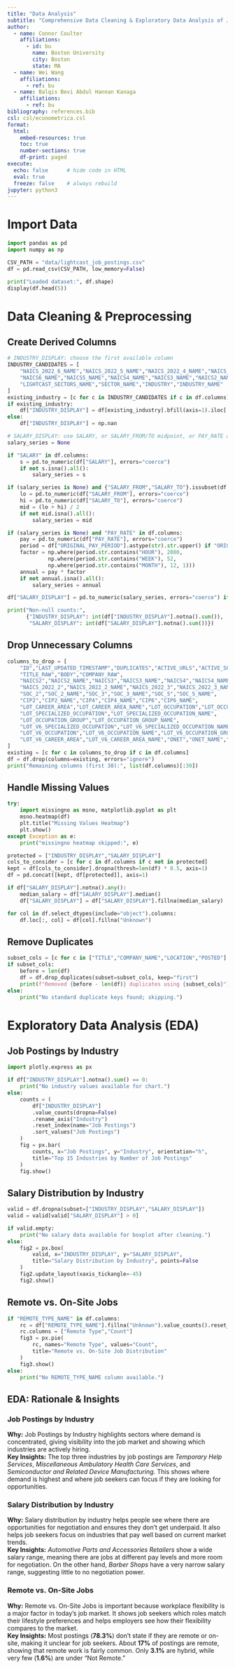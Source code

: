 ```yaml
---
title: "Data Analysis"
subtitle: "Comprehensive Data Cleaning & Exploratory Data Analysis of Job Market Trends"
author:
  - name: Connor Coulter
    affiliations:
      - id: bu
        name: Boston University
        city: Boston
        state: MA
  - name: Wei Wang
    affiliations:
      - ref: bu
  - name: Balqis Bevi Abdul Hannan Kanaga
    affiliations:
      - ref: bu
bibliography: references.bib
csl: csl/econometrica.csl
format: 
  html:
    embed-resources: true
    toc: true
    number-sections: true
    df-print: paged
execute:
  echo: false      # hide code in HTML
  eval: true
  freeze: false    # always rebuild
jupyter: python3
---
```


# Import Data

```python
import pandas as pd
import numpy as np

CSV_PATH = "data/lightcast_job_postings.csv"
df = pd.read_csv(CSV_PATH, low_memory=False)

print("Loaded dataset:", df.shape)
display(df.head(5))
```

# Data Cleaning & Preprocessing

## Create Derived Columns
```python
# INDUSTRY_DISPLAY: choose the first available column
INDUSTRY_CANDIDATES = [
    "NAICS_2022_6_NAME","NAICS_2022_5_NAME","NAICS_2022_4_NAME","NAICS_2022_3_NAME","NAICS_2022_2_NAME",
    "NAICS6_NAME","NAICS5_NAME","NAICS4_NAME","NAICS3_NAME","NAICS2_NAME",
    "LIGHTCAST_SECTORS_NAME","SECTOR_NAME","INDUSTRY","INDUSTRY_NAME"
]
existing_industry = [c for c in INDUSTRY_CANDIDATES if c in df.columns]
if existing_industry:
    df["INDUSTRY_DISPLAY"] = df[existing_industry].bfill(axis=1).iloc[:, 0]
else:
    df["INDUSTRY_DISPLAY"] = np.nan

# SALARY_DISPLAY: use SALARY, or SALARY_FROM/TO midpoint, or PAY_RATE annualized
salary_series = None

if "SALARY" in df.columns:
    s = pd.to_numeric(df["SALARY"], errors="coerce")
    if not s.isna().all():
        salary_series = s

if (salary_series is None) and {"SALARY_FROM","SALARY_TO"}.issubset(df.columns):
    lo = pd.to_numeric(df["SALARY_FROM"], errors="coerce")
    hi = pd.to_numeric(df["SALARY_TO"], errors="coerce")
    mid = (lo + hi) / 2
    if not mid.isna().all():
        salary_series = mid

if (salary_series is None) and "PAY_RATE" in df.columns:
    pay = pd.to_numeric(df["PAY_RATE"], errors="coerce")
    period = df["ORIGINAL_PAY_PERIOD"].astype(str).str.upper() if "ORIGINAL_PAY_PERIOD" in df.columns else "YEAR"
    factor = np.where(period.str.contains("HOUR"), 2080,
             np.where(period.str.contains("WEEK"), 52,
             np.where(period.str.contains("MONTH"), 12, 1)))
    annual = pay * factor
    if not annual.isna().all():
        salary_series = annual

df["SALARY_DISPLAY"] = pd.to_numeric(salary_series, errors="coerce") if salary_series is not None else np.nan

print("Non-null counts:",
      {"INDUSTRY_DISPLAY": int(df["INDUSTRY_DISPLAY"].notna().sum()),
       "SALARY_DISPLAY": int(df["SALARY_DISPLAY"].notna().sum())})
```

## Drop Unnecessary Columns
```python
columns_to_drop = [
    "ID","LAST_UPDATED_TIMESTAMP","DUPLICATES","ACTIVE_URLS","ACTIVE_SOURCES_INFO","URL","SOURCES","SOURCE_TYPES",
    "TITLE_RAW","BODY","COMPANY_RAW",
    "NAICS2","NAICS2_NAME","NAICS3","NAICS3_NAME","NAICS4","NAICS4_NAME","NAICS5","NAICS5_NAME","NAICS6","NAICS6_NAME",
    "NAICS_2022_2","NAICS_2022_2_NAME","NAICS_2022_3","NAICS_2022_3_NAME","NAICS_2022_4","NAICS_2022_4_NAME","NAICS_2022_5","NAICS_2022_5_NAME",
    "SOC_2","SOC_2_NAME","SOC_3","SOC_3_NAME","SOC_5","SOC_5_NAME",
    "CIP2","CIP2_NAME","CIP4","CIP4_NAME","CIP6","CIP6_NAME",
    "LOT_CAREER_AREA","LOT_CAREER_AREA_NAME","LOT_OCCUPATION","LOT_OCCUPATION_NAME",
    "LOT_SPECIALIZED_OCCUPATION","LOT_SPECIALIZED_OCCUPATION_NAME",
    "LOT_OCCUPATION_GROUP","LOT_OCCUPATION_GROUP_NAME",
    "LOT_V6_SPECIALIZED_OCCUPATION","LOT_V6_SPECIALIZED_OCCUPATION_NAME",
    "LOT_V6_OCCUPATION","LOT_V6_OCCUPATION_NAME","LOT_V6_OCCUPATION_GROUP","LOT_V6_OCCUPATION_GROUP_NAME",
    "LOT_V6_CAREER_AREA","LOT_V6_CAREER_AREA_NAME","ONET","ONET_NAME","ONET_2019","ONET_2019_NAME"
]
existing = [c for c in columns_to_drop if c in df.columns]
df = df.drop(columns=existing, errors="ignore")
print("Remaining columns (first 30):", list(df.columns)[:30])
```

## Handle Missing Values
```python
try:
    import missingno as msno, matplotlib.pyplot as plt
    msno.heatmap(df)
    plt.title("Missing Values Heatmap")
    plt.show()
except Exception as e:
    print("missingno heatmap skipped:", e)

protected = ["INDUSTRY_DISPLAY","SALARY_DISPLAY"]
cols_to_consider = [c for c in df.columns if c not in protected]
kept = df[cols_to_consider].dropna(thresh=len(df) * 0.5, axis=1)
df = pd.concat([kept, df[protected]], axis=1)

if df["SALARY_DISPLAY"].notna().any():
    median_salary = df["SALARY_DISPLAY"].median()
    df["SALARY_DISPLAY"] = df["SALARY_DISPLAY"].fillna(median_salary)

for col in df.select_dtypes(include="object").columns:
    df.loc[:, col] = df[col].fillna("Unknown")
```

## Remove Duplicates
```python
subset_cols = [c for c in ["TITLE","COMPANY_NAME","LOCATION","POSTED"] if c in df.columns]
if subset_cols:
    before = len(df)
    df = df.drop_duplicates(subset=subset_cols, keep="first")
    print(f"Removed {before - len(df)} duplicates using {subset_cols}")
else:
    print("No standard duplicate keys found; skipping.")
```

# Exploratory Data Analysis (EDA)

## Job Postings by Industry
```python
import plotly.express as px

if df["INDUSTRY_DISPLAY"].notna().sum() == 0:
    print("No industry values available for chart.")
else:
    counts = (
        df["INDUSTRY_DISPLAY"]
        .value_counts(dropna=False)
        .rename_axis("Industry")
        .reset_index(name="Job Postings")
        .sort_values("Job Postings")
    )
    fig = px.bar(
        counts, x="Job Postings", y="Industry", orientation="h",
        title="Top 15 Industries by Number of Job Postings"
    )
    fig.show()
```

## Salary Distribution by Industry
```python
valid = df.dropna(subset=["INDUSTRY_DISPLAY","SALARY_DISPLAY"])
valid = valid[valid["SALARY_DISPLAY"] > 0]

if valid.empty:
    print("No salary data available for boxplot after cleaning.")
else:
    fig2 = px.box(
        valid, x="INDUSTRY_DISPLAY", y="SALARY_DISPLAY",
        title="Salary Distribution by Industry", points=False
    )
    fig2.update_layout(xaxis_tickangle=-45)
    fig2.show()
```

## Remote vs. On-Site Jobs
```python
if "REMOTE_TYPE_NAME" in df.columns:
    rc = df["REMOTE_TYPE_NAME"].fillna("Unknown").value_counts().reset_index()
    rc.columns = ["Remote Type","Count"]
    fig3 = px.pie(
        rc, names="Remote Type", values="Count",
        title="Remote vs. On-Site Job Distribution"
    )
    fig3.show()
else:
    print("No REMOTE_TYPE_NAME column available.")
```


## EDA: Rationale & Insights

### Job Postings by Industry
**Why:** Job Postings by Industry highlights sectors where demand is concentrated, giving visibility into the job market and showing which industries are actively hiring.  
**Key Insights:** The top three industries by job postings are *Temporary Help Services*, *Miscellaneous Ambulatory Health Care Services*, and *Semiconductor and Related Device Manufacturing*. This shows where demand is highest and where job seekers can focus if they are looking for opportunities.

### Salary Distribution by Industry
**Why:** Salary distribution by industry helps people see where there are opportunities for negotiation and ensures they don’t get underpaid. It also helps job seekers focus on industries that pay well based on current market trends.  
**Key Insights:** *Automotive Parts and Accessories Retailers* show a wide salary range, meaning there are jobs at different pay levels and more room for negotiation. On the other hand, *Barber Shops* have a very narrow salary range, suggesting little to no negotiation power.

### Remote vs. On-Site Jobs
**Why:** Remote vs. On-Site Jobs is important because workplace flexibility is a major factor in today’s job market. It shows job seekers which roles match their lifestyle preferences and helps employers see how their flexibility compares to the market.  
**Key Insights:** Most postings (**78.3%**) don’t state if they are remote or on-site, making it unclear for job seekers. About **17%** of postings are remote, showing that remote work is fairly common. Only **3.1%** are hybrid, while very few (**1.6%**) are under “Not Remote.”
